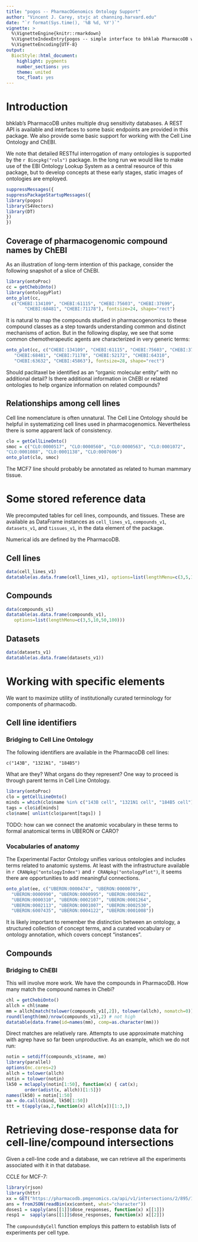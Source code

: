 ```yaml
---
title: "pogos -- PharmacOGenomics Ontology Support"
author: "Vincent J. Carey, stvjc at channing.harvard.edu"
date: "`r format(Sys.time(), '%B %d, %Y')`"
vignette: >
  %\VignetteEngine{knitr::rmarkdown}
  %\VignetteIndexEntry{pogos -- simple interface to bhklab PharmacoDB with emphasis on ontology}
  %\VignetteEncoding{UTF-8}
output:
  BiocStyle::html_document:
    highlight: pygments
    number_sections: yes
    theme: united
    toc_float: yes
---
```


# Introduction

bhklab's PharmacoDB unites multiple drug sensitivity databases.
A REST API is available and interfaces to some basic endpoints are
provided in this package.  We also provide some basic
support for working with the Cell Line Ontology and ChEBI.

We note that detailed RESTful interrogation of many ontologies
is supported by the `r Biocpkg("rols")` package.  In the long
run we would like to make use of the EBI Ontology Lookup System
as a central resource of this package, but to develop concepts
at these early stages, static images of ontologies are employed.

```r
suppressMessages({
suppressPackageStartupMessages({
library(pogos)
library(S4Vectors)
library(DT)
})
})
```

## Coverage of pharmacogenomic compound names by ChEBI

As an illustration of long-term intention of this package, consider
the following snapshot of a slice of ChEBI.

```r
library(ontoProc)
cc = getChebiOnto()
library(ontologyPlot)
onto_plot(cc, 
  c("CHEBI:134109", "CHEBI:61115", "CHEBI:75603", "CHEBI:37699", 
       "CHEBI:68481", "CHEBI:71178"), fontsize=24, shape="rect")
```
It is natural to map the compounds studied in pharmacogenomics to these
compound classes as a step towards understanding common and distinct
mechanisms of action.  But in the following display, we see
that some common chemotherapeutic agents are characterized in very
generic terms:

```r
onto_plot(cc, c("CHEBI:134109", "CHEBI:61115", "CHEBI:75603", "CHEBI:37699", 
   "CHEBI:68481", "CHEBI:71178", "CHEBI:52172", "CHEBI:64310", 
   "CHEBI:63632", "CHEBI:45863"), fontsize=28, shape="rect")
```

Should paclitaxel be identified as an "organic molecular entity"
with no additional detail?  Is there additional information in
ChEBI or related ontologies to help organize information on
related compounds?

## Relationships among cell lines

Cell line nomenclature is often unnatural.  The Cell Line
Ontology should be helpful in systematizing cell lines
used in pharmacogenomics.  Nevertheless there is
some apparent lack of consistency.

```r
clo = getCellLineOnto()
smoc = c("CLO:0000517", "CLO:0000560", "CLO:0000563", "CLO:0001072", 
"CLO:0001088", "CLO:0001138", "CLO:0007606")
onto_plot(clo, smoc)
```

The MCF7 line should probably be annotated as related to human
mammary tissue.

# Some stored reference data

We precomputed tables for cell lines, compounds, and tissues.
These are available as DataFrame instances as
`cell_lines_v1`, `compounds_v1`, `datasets_v1`, and `tissues_v1`, in
the data element of the package.

Numerical ids are defined by the PharmacoDB.

## Cell lines
```r
data(cell_lines_v1)
datatable(as.data.frame(cell_lines_v1), options=list(lengthMenu=c(3,5,10,50,100)))
```

## Compounds
```r
data(compounds_v1)
datatable(as.data.frame(compounds_v1), 
   options=list(lengthMenu=c(3,5,10,50,100)))
```

## Datasets
```r
data(datasets_v1)
datatable(as.data.frame(datasets_v1))
```

# Working with specific elements

We want to maximize utility of institutionally curated
terminology for components of pharmacodb.

## Cell line identifiers

### Bridging to Cell Line Ontology

The following identifiers are available in the PharmacoDB cell lines:
```
c("143B", "1321N1", "184B5")
```
What are they?  What organs do they represent?  One way
to proceed is through parent terms in Cell Line Ontology.
```r
library(ontoProc)
clo = getCellLineOnto()
minds = which(clo$name %in% c("143B cell", "1321N1 cell", "184B5 cell"))
tags = clo$id[minds]
clo$name[ unlist(clo$parent[tags]) ]
```
TODO: how can we connect the anatomic vocabulary in these terms
to formal anatomical terms in UBERON or CARO?

### Vocabularies of anatomy

The Experimental Factor Ontology unifies various ontologies and
includes terms related to anatomic systems.  At least with the
infrastructure available in `r CRANpkg("ontologyIndex")` and
`r CRANpkg("ontologyPlot")`, it seems there are opportunities to
add meaningful connections.

```r
onto_plot(ee, c("UBERON:0000474", "UBERON:0000079", 
  "UBERON:0000990", "UBERON:0000995", "UBERON:0003982", 
  "UBERON:0000310", "UBERON:0002107", "UBERON:0001264", 
  "UBERON:0002113", "UBERON:0001007", "UBERON:0002530", 
  "UBERON:6007435", "UBERON:0004122", "UBERON:0001008"))
```

It is likely important to remember the distinction between an
ontology, a structured collection of concept terms, and a
curated vocabulary or ontology annotation, which covers
concept "instances".

## Compounds

### Bridging to ChEBI

This will involve more work.  We have the compounds in PharmacoDB.
How many match the compound names in Chebi? 
```r
chl = getChebiOnto()
allch = chl$name
mm = allch[match(tolower(compounds_v1[,2]), tolower(allch), nomatch=0)]
round(length(mm)/nrow(compounds_v1),2) # not high
datatable(data.frame(id=names(mm), comp=as.character(mm)))
```

Direct matches are relatively rare.  Attempts to use approximate
matching with agrep have so far been unproductive.  As an
example, which we do not run:

```r
notin = setdiff(compounds_v1$name, mm)
library(parallel)
options(mc.cores=2)
allch = tolower(allch)
notin = tolower(notin)
lk50 = mclapply(notin[1:50], function(x) { cat(x);
       order(adist(x, allch))[1:5]})
names(lk50) = notin[1:50]
aa = do.call(cbind, lk50[1:50])
ttt = t(apply(aa,2,function(x) allch[x])[1:3,])
```

# Retrieving dose-response data for cell-line/compound intersections

Given a cell-line code and a database, we can retrieve all the experiments
associated with it in that database.

CCLE for MCF-7:
```r
library(rjson)
library(httr)
xx = GET("https://pharmacodb.pmgenomics.ca/api/v1/intersections/2/895/1?indent=true")
ans = fromJSON(readBin(xx$content, what="character"))
doses1 = sapply(ans[[1]]$dose_responses, function(x) x[[1]])
resp1 =  sapply(ans[[1]]$dose_responses, function(x) x[[2]])
```

The `compoundsByCell` function employs this pattern to establish
lists of experiments per cell type.
